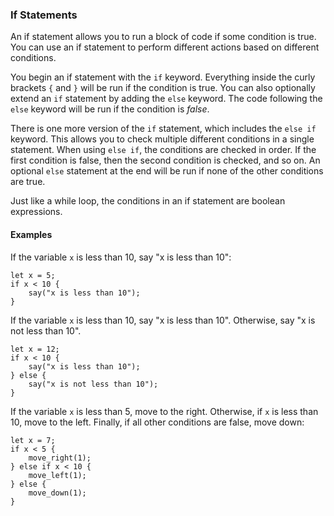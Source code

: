### If Statements

An if statement allows you to run a block of code if some condition is true.
You can use an if statement to perform different actions based on different
conditions.

You begin an if statement with the `if` keyword. Everything inside the curly
brackets `{` and `}` will be run if the condition is true. You can also optionally
extend an `if` statement by adding the `else` keyword. The code following the `else`
keyword will be run if the condition is _false_.

There is one more version of the `if` statement, which includes the `else if` keyword.
This allows you to check multiple different conditions in a single statement. When using
`else if`, the conditions are checked in order. If the first condition is false, then
the second condition is checked, and so on. An optional `else` statement at the end
will be run if none of the other conditions are true.

Just like a while loop, the conditions in an if statement are boolean
expressions.

#### Examples

If the variable `x` is less than 10, say "x is less than 10":

```rhai
let x = 5;
if x < 10 {
    say("x is less than 10");
}
```

If the variable `x` is less than 10, say "x is less than 10". Otherwise,
say "x is not less than 10".

```rhai
let x = 12;
if x < 10 {
    say("x is less than 10");
} else {
    say("x is not less than 10");
}
```

If the variable `x` is less than 5, move to the right. Otherwise, if `x` is less than
10, move to the left. Finally, if all other conditions are false, move down:

```rhai
let x = 7;
if x < 5 {
    move_right(1);
} else if x < 10 {
    move_left(1);
} else {
    move_down(1);
}
```
